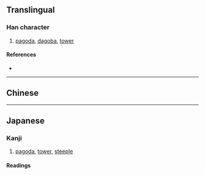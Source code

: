 {{also|塔}}
{{character info/new}}
==Translingual==

===Han character===
{{Han char|rn=32|rad=土|as=11|sn=14|four=|canj=GORW|ids=⿰土畣}}

# [[pagoda]], [[dagoba]], [[tower]]

====References====
* {{Han ref|kx=0238.191|dkj=05443|dj=0476.260|hdz=10481.050|uh=5896|ud=22678}}

----

==Chinese==
{{zh-see|塔|v}}

----

==Japanese==

===Kanji===
{{ja-kanji|grade=uc|rs=土11|shin=塔}}

# [[pagoda]], [[tower]], [[steeple]]

====Readings====
{{ja-readings
|on=とう
|kun=てら, おか, あららぎ-
}}